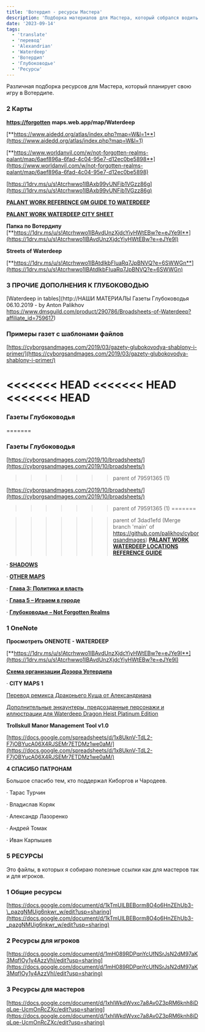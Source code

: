 ```yaml
---
title: 'Вотердип - ресурсы Мастера'
description: 'Подборка материалов для Мастера, который собрался водить в Вотердипе'
date: '2023-09-14'
tags:
  - 'translate'
  - 'перевод'
  - 'Alexandrian'
  - 'Waterdeep'
  - 'Вотердип'
  - 'Глубоководье'
  - 'Ресурсы'
---
```


Различная подборка ресурсов для Мастера, который планирует свою игру в Вотердипе.

### 2 Карты

[**https://forgotten**](https://forgotten) **maps.web.app/map/Waterdeep**

[**https://www.aidedd.org/atlas/index.php?map=W&l=1**](https://www.aidedd.org/atlas/index.php?map=W&l=1)

[**https://www.worldanvil.com/w/not-forgotten-realms-palant/map/6aef896a-6fad-4c04-95e7-d12ec0be5898**](https://www.worldanvil.com/w/not-forgotten-realms-palant/map/6aef896a-6fad-4c04-95e7-d12ec0be5898)

[https://1drv.ms/u/s!Atcrhwwo1lBAxb99vUNFib1VGzz86g](https://1drv.ms/u/s!Atcrhwwo1lBAxb99vUNFib1VGzz86g)

[**PALANT WORK REFERENCE GM GUIDE TO WATERDEEP**](https://docs.google.com/document/d/1WvQoW5z6P-ELBaPF64INYgmoZNFAfxtih3y7LNPy8qQ/edit#heading=h.7liyhgfzrr3v)

[**PALANT WORK WATERDEEP CITY SHEET**](https://docs.google.com/spreadsheets/d/1TiEAVk4RZxQs1PlCrVWdqpneMpRfR1N2fV2jBpzhtpM/)

**Папка по Вотердипу** [**https://1drv.ms/u/s!Atcrhwwo1lBAvdUnzXjdcYiyHWtEBw?e=eJYe9I**](https://1drv.ms/u/s!Atcrhwwo1lBAvdUnzXjdcYiyHWtEBw?e=eJYe9I)

**Streets of Waterdeep**

[**https://1drv.ms/u/s!Atcrhwwo1lBAtdlkbFIuaRq7JpBNVQ?e=6SWWGn**](https://1drv.ms/u/s!Atcrhwwo1lBAtdlkbFIuaRq7JpBNVQ?e=6SWWGn)

### 3 ПРОЧИЕ ДОПОЛНЕНИЯ К ГЛУБОКОВОДЬЮ

[Waterdeep in tables](http://НАШИ МАТЕРИАЛЫ Газеты Глубоководья 06.10.2019 - by Anton Palikhov https://www.dmsguild.com/product/290786/Broadsheets-of-Waterdeep?affiliate_id=759617)

### Примеры газет с шаблонами файлов

[https://cyborgsandmages.com/2019/03/gazety-glubokovodya-shablony-i-primer/](https://cyborgsandmages.com/2019/03/gazety-glubokovodya-shablony-i-primer/)

<<<<<<< HEAD
<<<<<<< HEAD
<<<<<<< HEAD
=======
### Газеты Глубоководья
=======
### Газеты Глубоководья

[https://cyborgsandmages.com/2019/10/broadsheets/](https://cyborgsandmages.com/2019/10/broadsheets/)
>>>>>>> parent of 79591365 (1)

[https://cyborgsandmages.com/2019/10/broadsheets/](https://cyborgsandmages.com/2019/10/broadsheets/)

>>>>>>> parent of 79591365 (1)
=======

>>>>>>> parent of 3dad1efd (Merge branch 'main' of https://github.com/palikhov/cyborgsandmages)
[**PALANT WORK WATERDEEP LOCATIONS REFERENCE GUIDE**](https://docs.google.com/spreadsheets/d/1hUcmIlW6XKvzR-8WQ1Jvtc0-_xhUrrugKF5_vUoeDNc/)

· [**SHADOWS**](https://1drv.ms/u/s!Atcrhwwo1lBAmpc-EDjuWt2iazwpxg?e=JdVOr7)

· [**OTHER MAPS**](https://1drv.ms/u/s!Atcrhwwo1lBA1MxfH354zW5_z3-bog?e=6fXs4V)

· [**Глава 3: Политика и власть**](https://cyborgsandmages.com/2020/06/%D0%B3%D0%BB%D0%B0%D0%B2%D0%B0-3-%D0%BF%D0%BE%D0%BB%D0%B8%D1%82%D0%B8%D0%BA%D0%B0-%D0%B8-%D0%B2%D0%BB%D0%B0%D1%81%D1%82%D1%8C/)

· [**Глава 5 – Играем в городе**](https://cyborgsandmages.com/2020/06/%D0%B3%D0%BB%D0%B0%D0%B2%D0%B0-5-%D0%B8%D0%B3%D1%80%D0%B0%D0%B5%D0%BC-%D0%B2-%D0%B3%D0%BE%D1%80%D0%BE%D0%B4%D0%B5/)

· [**Глубоководье – Not Forgotten Realms**](https://www.worldanvil.com/w/not-forgotten-realms-palant/a/D093D0BBD183D0B1D0BED0BAD0BED0B2D0BED0B4D18CD0B5-article)

### 1 OneNote

**Просмотреть ONENOTE - WATERDEEP**

[**https://1drv.ms/u/s!Atcrhwwo1lBAvdUnzXjdcYiyHWtEBw?e=eJYe9I**](https://1drv.ms/u/s!Atcrhwwo1lBAvdUnzXjdcYiyHWtEBw?e=eJYe9I)

[**Схема организации Дозора Уотердипа**](https://cyborgsandmages.com/2022/07/%d1%81%d1%85%d0%b5%d0%bc%d0%b0-%d0%be%d1%80%d0%b3%d0%b0%d0%bd%d0%b8%d0%b7%d0%b0%d1%86%d0%b8%d0%b8-%d0%b4%d0%be%d0%b7%d0%be%d1%80%d0%b0-%d1%83%d0%be%d1%82%d0%b5%d1%80%d0%b4%d0%b8%d0%bf%d0%b0/)

· **CITY MAPS 1**

[Перевод ремикса Драконьего Куша от Александриана](https://cyborgsandmages.com/2022/05/%d0%9f%d0%b5%d1%80%d0%b5%d0%b2%d0%be%d0%b4-%d1%80%d0%b5%d0%bc%d0%b8%d0%ba%d1%81%d0%b0-%d0%94%d1%80%d0%b0%d0%ba%d0%be%d0%bd%d1%8c%d0%b5%d0%b3%d0%be-%d0%9a%d1%83%d1%88%d0%b0-%d0%be%d1%82-%d0%90%d0%bb/)

[Дополнительные энкаунтеры, предсозданные персонажи и иллюстрации для Waterdeep Dragon Heist Platinum Edition](https://cyborgsandmages.com/2019/03/%d0%b4%d0%be%d0%bf%d0%be%d0%bb%d0%bd%d0%b8%d1%82%d0%b5%d0%bb%d1%8c%d0%bd%d1%8b%d0%b5-%d1%8d%d0%bd%d0%ba%d0%b0%d1%83%d0%bd%d1%82%d0%b5%d1%80%d1%8b-%d0%bf%d1%80%d0%b5%d0%b4%d1%81%d0%be%d0%b7%d0%b4/)

**Trollskull Manor Management Tool v1.0**

[https://docs.google.com/spreadsheets/d/1x8UknV-TdL2-F7jOBYucA06X4RJSEMr7ETDMz1we0aM/](https://docs.google.com/spreadsheets/d/1x8UknV-TdL2-F7jOBYucA06X4RJSEMr7ETDMz1we0aM/)

**4 СПАСИБО ПАТРОНАМ**

Большое спасибо тем, кто поддержал Киборгов и Чародеев.

· Тарас Турчин

· Владислав Коряк

· Александр Лазоренко

· Андрей Томак

· Иван Карпышев

### 5 РЕСУРСЫ

Это файлы, в которых я собираю полезные ссылки как для мастеров так и для игроков.

### 1 Общие ресурсы

[https://docs.google.com/document/d/1kTmUlLBEBorm8O4o6HnZEhUb3-\_pazgNMUig6nkwr_w/edit?usp=sharing](https://docs.google.com/document/d/1kTmUlLBEBorm8O4o6HnZEhUb3-_pazgNMUig6nkwr_w/edit?usp=sharing)

### 2 Ресурсы для игроков

[https://docs.google.com/document/d/1mH089RDPqnYcUfNSrJsN2dM97aK3MqfIOy1y4AzzVhI/edit?usp=sharing](https://docs.google.com/document/d/1mH089RDPqnYcUfNSrJsN2dM97aK3MqfIOy1y4AzzVhI/edit?usp=sharing)

### 3 Ресурсы для мастеров

[https://docs.google.com/document/d/1xhlWkdWvxc7a8Av0Z3pRM6knh8iDqLqe-UcmOnRcZXc/edit?usp=sharing](https://docs.google.com/document/d/1xhlWkdWvxc7a8Av0Z3pRM6knh8iDqLqe-UcmOnRcZXc/edit?usp=sharing)

